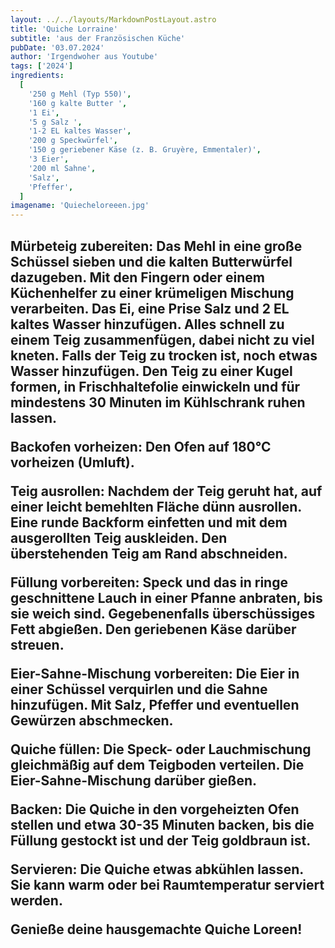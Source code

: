 ```yaml
---
layout: ../../layouts/MarkdownPostLayout.astro
title: 'Quiche Lorraine'
subtitle: 'aus der Französischen Küche'
pubDate: '03.07.2024'
author: 'Irgendwoher aus Youtube'
tags: ['2024']
ingredients:
  [
    '250 g Mehl (Typ 550)',
    '160 g kalte Butter ',
    '1 Ei',
    '5 g Salz ',
    '1-2 EL kaltes Wasser',
    '200 g Speckwürfel',
    '150 g geriebener Käse (z. B. Gruyère, Emmentaler)',
    '3 Eier',
    '200 ml Sahne',
    'Salz',
    'Pfeffer',
  ]
imagename: 'Quiecheloreeen.jpg'
---
```



<H2 text="Zubereitung" />

Mürbeteig zubereiten:
Das Mehl in eine große Schüssel sieben und die kalten Butterwürfel dazugeben. Mit den Fingern oder einem Küchenhelfer zu einer krümeligen Mischung verarbeiten.
Das Ei, eine Prise Salz und 2 EL kaltes Wasser hinzufügen. Alles schnell zu einem Teig zusammenfügen, dabei nicht zu viel kneten. Falls der Teig zu trocken ist, noch etwas Wasser hinzufügen.
Den Teig zu einer Kugel formen, in Frischhaltefolie einwickeln und für mindestens 30 Minuten im Kühlschrank ruhen lassen.

Backofen vorheizen:
Den Ofen auf 180°C vorheizen (Umluft).

Teig ausrollen:
Nachdem der Teig geruht hat, auf einer leicht bemehlten Fläche dünn ausrollen.
Eine runde Backform einfetten und mit dem ausgerollten Teig auskleiden. Den überstehenden Teig am Rand abschneiden.

Füllung vorbereiten:
Speck und das in ringe geschnittene Lauch in einer Pfanne anbraten, bis sie weich sind. Gegebenenfalls überschüssiges Fett abgießen.
Den geriebenen Käse darüber streuen.

Eier-Sahne-Mischung vorbereiten:
Die Eier in einer Schüssel verquirlen und die Sahne hinzufügen. Mit Salz, Pfeffer und eventuellen Gewürzen abschmecken.

Quiche füllen:
Die Speck- oder Lauchmischung gleichmäßig auf dem Teigboden verteilen.
Die Eier-Sahne-Mischung darüber gießen.

Backen:
Die Quiche in den vorgeheizten Ofen stellen und etwa 30-35 Minuten backen, bis die Füllung gestockt ist und der Teig goldbraun ist.

Servieren:
Die Quiche etwas abkühlen lassen. Sie kann warm oder bei Raumtemperatur serviert werden.

Genieße deine hausgemachte Quiche Loreen!
